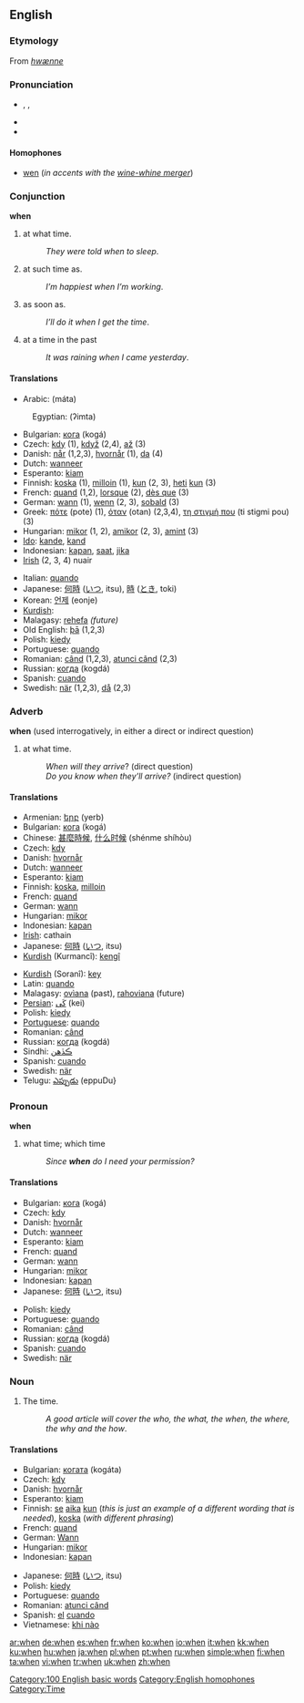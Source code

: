 {{wikipedia}}
==English==

{{rank|will|no|them|50|when|if|there|more}}

===Etymology===
From {{OE.}} ''[[hwænne]]''

===Pronunciation===
*{{AHD|hwĕn}}, {{IPA|/wɛn/}}, {{SAMPA|/wEn/}}
*{{audio|en-us-when.ogg|Audio (US)}}
*{{rhymes|-ɛn}}

====Homophones====
*[[wen]] (''in accents with the [[wine-whine merger]]'')

===Conjunction===
'''when'''

# at what time.
#:''They were told when to sleep''.
# at such time as.
#:''I’m happiest when I’m working''.
# as soon as.
#:''I’ll do it when I get the time''.
# at a time in the past
#:''It was raining when I came yesterday''.

====Translations====
{{top}}
*Arabic: {{ARchar|[[متى]]}} (máta)
:Egyptian: {{ARchar|[[إمتى]]}} (ʔimta)
*Bulgarian: [[кога]] (kogá)
*Czech: [[kdy]] (1), [[když]] (2,4), [[až]] (3)
*Danish: [[når]] (1,2,3), [[hvornår]] (1), [[da#Danish|da]] (4)
*Dutch: [[wanneer]]
*Esperanto: [[kiam]]
*Finnish: [[koska]] (1), [[milloin]] (1), [[kun]] (2, 3), [[heti]] [[kun]] (3)
*French: [[quand]] (1,2), [[lorsque]] (2), [[dès que]] (3)
*German: [[wann]] (1), [[wenn]] (2, 3), [[sobald]] (3)
*Greek: [[πότε]] (pote) (1), [[όταν]] (otan) (2,3,4), [[τη στιγμή που]] (ti stigmi pou) (3) 
*Hungarian: [[mikor]] (1, 2), [[amikor]] (2, 3), [[amint]] (3)
*[[Ido]]: [[kande]], [[kand]]
*Indonesian: [[kapan]], [[saat]], [[jika]]
*[[Irish]] (2, 3, 4) nuair
{{mid}}
*Italian: [[quando]]
*Japanese: [[何時]] ([[いつ]], itsu), [[時]] ([[とき]], toki)
*Korean: [[언제]] (eonje)
*[[Kurdish]]: {{trad|ku|kengî}} 
*Malagasy: [[rehefa]] ''(future)''
*Old English: [[þa|þā]] (1,2,3)
*Polish: [[kiedy]]
*Portuguese: [[quando]]
*Romanian: [[când]] (1,2,3), [[atunci când]] (2,3)
*Russian: [[когда]] (kogdá)
*Spanish: [[cuando]]
*Swedish: [[när]] (1,2,3), [[då]] (2,3)
{{bottom}}

===Adverb===
'''when'''
(used interrogatively, in either a direct or indirect question)
# at what time.
#:''When will they arrive''? (direct question)
#:''Do you know when they'll arrive?'' (indirect question)

====Translations====
{{top}}
*Armenian: [[երբ]] (yerb)
*Bulgarian: [[кога]] (kogá)
*Chinese: [[甚麼時候]], [[什么时候]] (shénme shíhòu)
*Czech: [[kdy]]
*Danish: [[hvornår]]
*Dutch: [[wanneer]]
*Esperanto: [[kiam]]
*Finnish: [[koska]], [[milloin]]
*French: [[quand]]
*German: [[wann]]
*Hungarian: [[mikor]]
*Indonesian: [[kapan]]
*[[Irish]]: cathain
*Japanese: [[何時]] ([[いつ]], itsu)
*[[Kurdish]] (Kurmancî): [[kengî]]
{{mid}}
*[[Kurdish]] (Soranî): [[key]]
*Latin: [[quando]]
*Malagasy: [[ovìana]] (past), [[:mg:rahoviana|rahoviana]] (future)
*[[Persian]]: [[كَی]] (kei)
*Polish: [[kiedy]]
*[[Portuguese]]: [[quando]]
*Romanian: [[când]]
*Russian: [[когда]] (kogdá)
*Sindhi: [[ڪڏهن]]
*Spanish: [[cuando]]
*Swedish: [[när]]
*Telugu: [[ఎప్పుడు]] (eppuDu}
{{bottom}}

===Pronoun===
'''when'''

# {{context|interrogative}} what time; which time
#:''Since '''when''' do I need your permission?''

====Translations====
{{top}}
*Bulgarian: [[кога]] (kogá)
*Czech: [[kdy]]
*Danish: [[hvornår]]
*Dutch: [[wanneer]]
*Esperanto: [[kiam]]
*French: [[quand]]
*German: [[wann]]
*Hungarian: [[mikor]]
*Indonesian: [[kapan]]
*Japanese: [[何時]] ([[いつ]], itsu)
{{mid}}
*Polish: [[kiedy]]
*Portuguese: [[quando]]
*Romanian: [[când]] 
*Russian: [[когда]] (kogdá)
*Spanish: [[cuando]]
*Swedish: [[när]]
{{bottom}}

===Noun===
{{en-noun|-}}

# The time.
#:''A good article will cover the who, the what, the when, the where, the why and the how''.

====Translations====
{{top}}
*Bulgarian: [[когата]] (kogáta) 
*Czech: [[kdy]]
*Danish: [[hvornår]]
*Esperanto: [[kiam]]
*Finnish: [[se#Finnish|se]] [[aika]] [[kun]] (''this is just an example of a different wording that is needed''), [[koska]] (''with different phrasing'')
*French: [[quand]] {{m}}
*German: [[Wann]] {{n}}
*Hungarian: [[mikor]]
*Indonesian: [[kapan]]
{{mid}}
*Japanese: [[何時]] ([[いつ]], itsu)
*Polish: [[kiedy]]
*Portuguese: [[quando]]
*Romanian: [[atunci când]]
*Spanish: [[el]] [[cuando]]
*Vietnamese: [[khi nào]]
{{bottom}}

[[Category:100 English basic words]]
[[Category:English homophones]]
[[Category:Time]]

[[ar:when]]
[[de:when]]
[[es:when]]
[[fr:when]]
[[ko:when]]
[[io:when]]
[[it:when]]
[[kk:when]]
[[ku:when]]
[[hu:when]]
[[ja:when]]
[[pl:when]]
[[pt:when]]
[[ru:when]]
[[simple:when]]
[[fi:when]]
[[ta:when]]
[[vi:when]]
[[tr:when]]
[[uk:when]]
[[zh:when]]